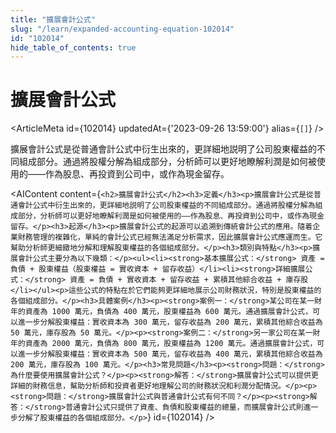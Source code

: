 ```yaml
---
title: "擴展會計公式"
slug: "/learn/expanded-accounting-equation-102014"
id: "102014"
hide_table_of_contents: true
---
```



# 擴展會計公式

<ArticleMeta id={102014} updatedAt={'2023-09-26 13:59:00'} alias={`[]`} />
<div className='border-solid border-b border-t-0 my-4 border-[var(--ifm-color-gray-300)]' />

擴展會計公式是從普通會計公式中衍生出來的，更詳細地説明了公司股東權益的不同組成部分。通過將股權分解為組成部分，分析師可以更好地瞭解利潤是如何被使用的——作為股息、再投資到公司中，或作為現金留存。

<AIContent content={`<h2>擴展會計公式</h2><h3>定義</h3><p>擴展會計公式是從普通會計公式中衍生出來的，更詳細地説明了公司股東權益的不同組成部分。通過將股權分解為組成部分，分析師可以更好地瞭解利潤是如何被使用的——作為股息、再投資到公司中，或作為現金留存。</p><h3>起源</h3><p>擴展會計公式的起源可以追溯到傳統會計公式的應用。隨着企業財務管理的複雜化，單純的會計公式已經無法滿足分析需求，因此擴展會計公式應運而生。它幫助分析師更細緻地分解和理解股東權益的各個組成部分。</p><h3>類別與特點</h3><p>擴展會計公式主要分為以下幾類：</p><ul><li><strong>基本擴展公式：</strong> 資產 = 負債 + 股東權益（股東權益 = 實收資本 + 留存收益）</li><li><strong>詳細擴展公式：</strong> 資產 = 負債 + 實收資本 + 留存收益 + 累積其他綜合收益 + 庫存股</li></ul><p>這些公式的特點在於它們能夠更詳細地展示公司財務狀況，特別是股東權益的各個組成部分。</p><h3>具體案例</h3><p><strong>案例一：</strong>某公司在某一財年的資產為 1000 萬元，負債為 400 萬元，股東權益為 600 萬元。通過擴展會計公式，可以進一步分解股東權益：實收資本為 300 萬元，留存收益為 200 萬元，累積其他綜合收益為 50 萬元，庫存股為 50 萬元。</p><p><strong>案例二：</strong>另一家公司在某一財年的資產為 2000 萬元，負債為 800 萬元，股東權益為 1200 萬元。通過擴展會計公式，可以進一步分解股東權益：實收資本為 500 萬元，留存收益為 400 萬元，累積其他綜合收益為 200 萬元，庫存股為 100 萬元。</p><h3>常見問題</h3><p><strong>問題：</strong>為什麼要使用擴展會計公式？</p><p><strong>解答：</strong>擴展會計公式可以提供更詳細的財務信息，幫助分析師和投資者更好地理解公司的財務狀況和利潤分配情況。</p><p><strong>問題：</strong>擴展會計公式與普通會計公式有何不同？</p><p><strong>解答：</strong>普通會計公式只提供了資產、負債和股東權益的總量，而擴展會計公式則進一步分解了股東權益的各個組成部分。</p>`} id={102014} />
